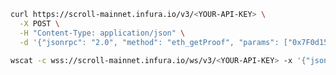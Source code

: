 
<Tabs>
  <TabItem value="cURL">

```bash
curl https://scroll-mainnet.infura.io/v3/<YOUR-API-KEY> \
  -X POST \
  -H "Content-Type: application/json" \
  -d '{"jsonrpc": "2.0", "method": "eth_getProof", "params": ["0x7F0d15C7FAae65896648C8273B6d7E43f58Fa842", ["0x56e81f171bcc55a6ff8345e692c0f86e5b48e01b996cadc001622fb5e363b421"], "latest"], "id": 1}'
```

  </TabItem>
  <TabItem value="WSS">

```bash
wscat -c wss://scroll-mainnet.infura.io/ws/v3/<YOUR-API-KEY> -x '{"jsonrpc": "2.0", "method": "eth_getProof", "params": ["0x7F0d15C7FAae65896648C8273B6d7E43f58Fa842", ["0x56e81f171bcc55a6ff8345e692c0f86e5b48e01b996cadc001622fb5e363b421"], "latest"],"id": 1}'
```

  </TabItem>
</Tabs>
